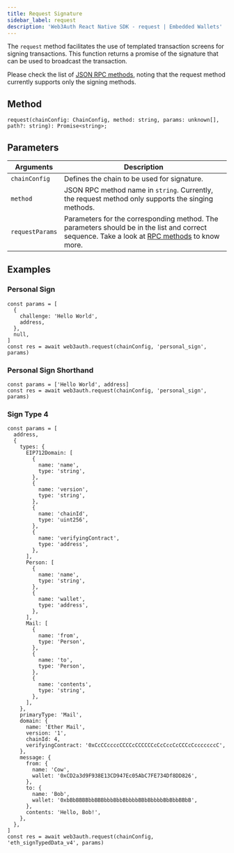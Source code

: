 ```yaml
---
title: Request Signature
sidebar_label: request
description: 'Web3Auth React Native SDK - request | Embedded Wallets'
---
```


The `request` method facilitates the use of templated transaction screens for signing transactions. This function returns a promise of the signature that can be used to broadcast the transaction.

Please check the list of [JSON RPC methods](https://docs.metamask.io/wallet/reference/json-rpc-api/), noting that the request method currently supports only the signing methods.

## Method

`request(chainConfig: ChainConfig, method: string, params: unknown[], path?: string): Promise<string>;`

## Parameters

| Arguments | Description |
| --- | --- |
| `chainConfig` | Defines the chain to be used for signature. |
| `method` | JSON RPC method name in `string`. Currently, the request method only supports the singing methods. |
| `requestParams` | Parameters for the corresponding method. The parameters should be in the list and correct sequence. Take a look at [RPC methods](https://docs.metamask.io/wallet/reference/json-rpc-api) to know more. |

## Examples

### Personal Sign

```tsx
const params = [
  {
    challenge: 'Hello World',
    address,
  },
  null,
]
const res = await web3auth.request(chainConfig, 'personal_sign', params)
```

### Personal Sign Shorthand

```tsx
const params = ['Hello World', address]
const res = await web3auth.request(chainConfig, 'personal_sign', params)
```

### Sign Type 4

```tsx
const params = [
  address,
  {
    types: {
      EIP712Domain: [
        {
          name: 'name',
          type: 'string',
        },
        {
          name: 'version',
          type: 'string',
        },
        {
          name: 'chainId',
          type: 'uint256',
        },
        {
          name: 'verifyingContract',
          type: 'address',
        },
      ],
      Person: [
        {
          name: 'name',
          type: 'string',
        },
        {
          name: 'wallet',
          type: 'address',
        },
      ],
      Mail: [
        {
          name: 'from',
          type: 'Person',
        },
        {
          name: 'to',
          type: 'Person',
        },
        {
          name: 'contents',
          type: 'string',
        },
      ],
    },
    primaryType: 'Mail',
    domain: {
      name: 'Ether Mail',
      version: '1',
      chainId: 4,
      verifyingContract: '0xCcCCccccCCCCcCCCCCCcCcCccCcCCCcCcccccccC',
    },
    message: {
      from: {
        name: 'Cow',
        wallet: '0xCD2a3d9F938E13CD947Ec05AbC7FE734Df8DD826',
      },
      to: {
        name: 'Bob',
        wallet: '0xbBbBBBBbbBBBbbbBbbBbbbbBBbBbbbbBbBbbBBbB',
      },
      contents: 'Hello, Bob!',
    },
  },
]
const res = await web3auth.request(chainConfig, 'eth_signTypedData_v4', params)
```
